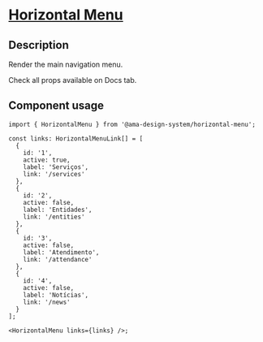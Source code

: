 
<Meta title="Components/Horizontal Menu/Horizontal Menu Docs" />

<h1 className="mb-32">
  <u>Horizontal Menu</u>
</h1>

<h2>Description</h2>

<p className="fs-16">Render the main navigation menu.</p>
<p className="fs-16">Check all props available on Docs tab.</p>

<h2>Component usage</h2>

```tsx
import { HorizontalMenu } from '@ama-design-system/horizontal-menu';

const links: HorizontalMenuLink[] = [
  {
    id: '1',
    active: true,
    label: 'Serviços',
    link: '/services'
  },
  {
    id: '2',
    active: false,
    label: 'Entidades',
    link: '/entities'
  },
  {
    id: '3',
    active: false,
    label: 'Atendimento',
    link: '/attendance'
  },
  {
    id: '4',
    active: false,
    label: 'Notícias',
    link: '/news'
  }
];

<HorizontalMenu links={links} />;
```
